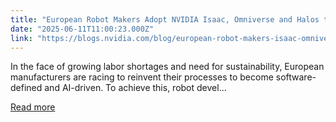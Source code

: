 ```yaml
---
title: "European Robot Makers Adopt NVIDIA Isaac, Omniverse and Halos to Develop Safe, Physical AI-Driven Robot Fleets"
date: "2025-06-11T11:00:23.000Z"
link: "https://blogs.nvidia.com/blog/european-robot-makers-isaac-omniverse-halos-safe-physical-ai/"
---
```


In the face of growing labor shortages and need for sustainability, European manufacturers are racing to reinvent their processes to become software-defined and AI-driven. To achieve this, robot devel...

[Read more](https://blogs.nvidia.com/blog/european-robot-makers-isaac-omniverse-halos-safe-physical-ai/)
